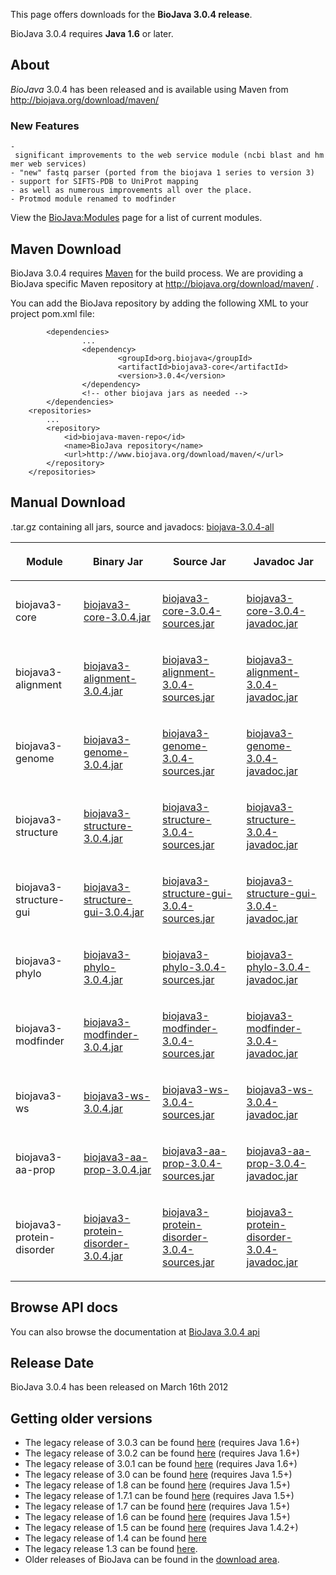 This page offers downloads for the <b>BioJava 3.0.4 release</b>. 

BioJava 3.0.4 requires <b>Java 1.6</b> or later. 

== About ==
''BioJava'' 3.0.4 has been released and is available using Maven from
[http://biojava.org/download/maven/ http://biojava.org/download/maven/]

===New Features===
 - significant improvements to the web service module (ncbi blast and hmmer web services)
 - "new" fastq parser (ported from the biojava 1 series to version 3)
 - support for SIFTS-PDB to UniProt mapping 
 - as well as numerous improvements all over the place.
 - Protmod module renamed to modfinder

View the [[BioJava:Modules]] page for a list of current modules.

== Maven Download ==
BioJava 3.0.4 requires [http://maven.apache.org/ Maven] for the build process. We are providing a BioJava specific Maven repository at http://biojava.org/download/maven/ .

You can add the BioJava repository by adding the following XML to your project pom.xml file:
<pre>
        <dependencies>
                ...
                <dependency>
                        <groupId>org.biojava</groupId>
                        <artifactId>biojava3-core</artifactId>
                        <version>3.0.4</version>
                </dependency>
                <!-- other biojava jars as needed -->
        </dependencies>
	<repositories>
		...
		<repository>
			<id>biojava-maven-repo</id>
			<name>BioJava repository</name>
			<url>http://www.biojava.org/download/maven/</url>			
		</repository>
	</repositories>
</pre>

== Manual Download ==

.tar.gz containing all jars, source and javadocs: [http://biojava.org/download/bj3.0.4/biojava-3.0.4-all.tar.gz biojava-3.0.4-all]

{|
|+
! Module
! Binary Jar
! Source Jar
! Javadoc Jar
|-
| biojava3-core 
| [http://biojava.org/download/maven/org/biojava/biojava3-core/3.0.4/biojava3-core-3.0.4.jar biojava3-core-3.0.4.jar] 
| [http://biojava.org/download/maven/org/biojava/biojava3-core/3.0.4/biojava3-core-3.0.4-sources.jar biojava3-core-3.0.4-sources.jar] 
| [http://biojava.org/download/maven/org/biojava/biojava3-core/3.0.4/biojava3-core-3.0.4-javadoc.jar biojava3-core-3.0.4-javadoc.jar]
|-
| biojava3-alignment 
| [http://biojava.org/download/maven/org/biojava/biojava3-alignment/3.0.4/biojava3-alignment-3.0.4.jar biojava3-alignment-3.0.4.jar] 
| [http://biojava.org/download/maven/org/biojava/biojava3-alignment/3.0.4/biojava3-alignment-3.0.4-sources.jar biojava3-alignment-3.0.4-sources.jar] 
| [http://biojava.org/download/maven/org/biojava/biojava3-alignment/3.0.4/biojava3-alignment-3.0.4-javadoc.jar biojava3-alignment-3.0.4-javadoc.jar]
|-
| biojava3-genome 
| [http://biojava.org/download/maven/org/biojava/biojava3-genome/3.0.4/biojava3-genome-3.0.4.jar biojava3-genome-3.0.4.jar] 
| [http://biojava.org/download/maven/org/biojava/biojava3-genome/3.0.4/biojava3-genome-3.0.4-sources.jar biojava3-genome-3.0.4-sources.jar] 
| [http://biojava.org/download/maven/org/biojava/biojava3-genome/3.0.4/biojava3-genome-3.0.4-javadoc.jar biojava3-genome-3.0.4-javadoc.jar]
|-
| biojava3-structure 
| [http://biojava.org/download/maven/org/biojava/biojava3-structure/3.0.4/biojava3-structure-3.0.4.jar biojava3-structure-3.0.4.jar] 
| [http://biojava.org/download/maven/org/biojava/biojava3-structure/3.0.4/biojava3-structure-3.0.4-sources.jar biojava3-structure-3.0.4-sources.jar] 
| [http://biojava.org/download/maven/org/biojava/biojava3-structure/3.0.4/biojava3-structure-3.0.4-javadoc.jar biojava3-structure-3.0.4-javadoc.jar]
|-
| biojava3-structure-gui 
| [http://biojava.org/download/maven/org/biojava/biojava3-structure-gui/3.0.4/biojava3-structure-gui-3.0.4.jar biojava3-structure-gui-3.0.4.jar] 
| [http://biojava.org/download/maven/org/biojava/biojava3-structure-gui/3.0.4/biojava3-structure-gui-3.0.4-sources.jar biojava3-structure-gui-3.0.4-sources.jar] 
| [http://biojava.org/download/maven/org/biojava/biojava3-structure-gui/3.0.4/biojava3-structure-gui-3.0.4-javadoc.jar biojava3-structure-gui-3.0.4-javadoc.jar]
|-
| biojava3-phylo 
| [http://biojava.org/download/maven/org/biojava/biojava3-phylo/3.0.4/biojava3-phylo-3.0.4.jar biojava3-phylo-3.0.4.jar] 
| [http://biojava.org/download/maven/org/biojava/biojava3-phylo/3.0.4/biojava3-phylo-3.0.4-sources.jar biojava3-phylo-3.0.4-sources.jar] 
| [http://biojava.org/download/maven/org/biojava/biojava3-phylo/3.0.4/biojava3-phylo-3.0.4-javadoc.jar biojava3-phylo-3.0.4-javadoc.jar]
|-
| biojava3-modfinder 
| [http://biojava.org/download/maven/org/biojava/biojava3-modfinder/3.0.4/biojava3-modfinder-3.0.4.jar biojava3-modfinder-3.0.4.jar] 
| [http://biojava.org/download/maven/org/biojava/biojava3-modfinder/3.0.4/biojava3-modfinder-3.0.4-sources.jar biojava3-modfinder-3.0.4-sources.jar] 
| [http://biojava.org/download/maven/org/biojava/biojava3-modfinder/3.0.4/biojava3-modfinder-3.0.4-javadoc.jar biojava3-modfinder-3.0.4-javadoc.jar]
|-
| biojava3-ws 
| [http://biojava.org/download/maven/org/biojava/biojava3-ws/3.0.4/biojava3-ws-3.0.4.jar biojava3-ws-3.0.4.jar] 
| [http://biojava.org/download/maven/org/biojava/biojava3-ws/3.0.4/biojava3-ws-3.0.4-sources.jar biojava3-ws-3.0.4-sources.jar] 
| [http://biojava.org/download/maven/org/biojava/biojava3-ws/3.0.4/biojava3-ws-3.0.4-javadoc.jar biojava3-ws-3.0.4-javadoc.jar]
|-
| biojava3-aa-prop 
| [http://biojava.org/download/maven/org/biojava/biojava3-aa-prop/3.0.4/biojava3-aa-prop-3.0.4.jar biojava3-aa-prop-3.0.4.jar] 
| [http://biojava.org/download/maven/org/biojava/biojava3-aa-prop/3.0.4/biojava3-aa-prop3.0.4-sources.jar biojava3-aa-prop-3.0.4-sources.jar] 
| [http://biojava.org/download/maven/org/biojava/biojava3-aa-prop/3.0.4/biojava3-aa-prop-3.0.4-javadoc.jar biojava3-aa-prop-3.0.4-javadoc.jar]
|-
| biojava3-protein-disorder 
| [http://biojava.org/download/maven/org/biojava/biojava3-protein-disorder/3.0.4/biojava3-protein-disorder-3.0.4.jar biojava3-protein-disorder-3.0.4.jar] 
| [http://biojava.org/download/maven/org/biojava/biojava3-protein-disorder/3.0.4/biojava3-protein-disorder-3.0.4-sources.jar biojava3-protein-disorder-3.0.4-sources.jar] 
| [http://biojava.org/download/maven/org/biojava/biojava3-protein-disorder/3.0.4/biojava3-protein-disorder-3.0.4-javadoc.jar biojava3-protein-disorder-3.0.4-javadoc.jar]

|}

== Browse API docs ==
You can also browse the documentation at [http://www.biojava.org/docs/api3.0.4/ BioJava 3.0.4 api]

==Release Date==
BioJava 3.0.4 has been released on March 16th 2012

== Getting older versions ==

* The legacy release of 3.0.3 can be found [[BioJava:Download 3.0.3|here]] (requires Java 1.6+)
* The legacy release of 3.0.2 can be found [[BioJava:Download 3.0.2|here]] (requires Java 1.6+)
* The legacy release of 3.0.1 can be found [[BioJava:Download 3.0.1|here]] (requires Java 1.6+)
* The legacy release of 3.0 can be found [[BioJava:Download 3.0|here]] (requires Java 1.5+)
* The legacy release of 1.8 can be found [[BioJava:Download 1.8|here]] (requires Java 1.5+)
* The legacy release of 1.7.1 can be found [[BioJava:Download 1.7.1|here]] (requires Java 1.5+)
* The legacy release of 1.7 can be found [[BioJava:Download 1.7|here]] (requires Java 1.5+)
* The legacy release of 1.6 can be found [[BioJava:Download 1.6|here]] (requires Java 1.5+)
* The legacy release of 1.5 can be found [[BioJava:Download 1.5|here]] (requires Java 1.4.2+)
* The legacy release of 1.4 can be found [[BioJava:Download 1.4|here]]
* The legacy release 1.3 can be found [[BioJava:Download 1.3|here]].
* Older releases of BioJava can be found in the [http://www.biojava.org/download/ download area].